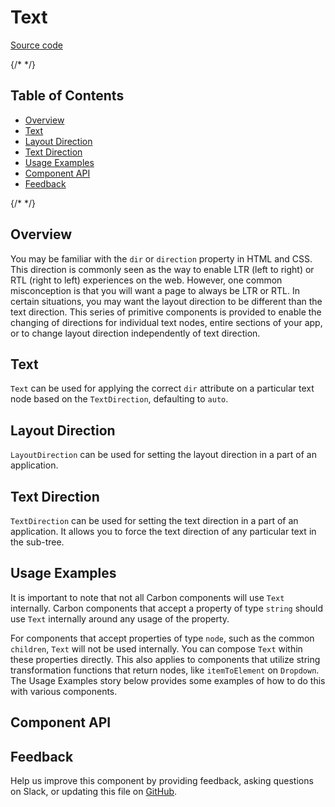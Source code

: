 
<Meta isTemplate />

# Text

[Source code](https://github.com/carbon-design-system/carbon/tree/main/packages/react/src/components/Text)

{/* <!-- START doctoc generated TOC please keep comment here to allow auto update --> <!-- DON'T EDIT THIS SECTION, INSTEAD RE-RUN doctoc TO UPDATE --> */}

## Table of Contents

- [Overview](#overview)
- [Text](#text)
- [Layout Direction](#layout-direction)
- [Text Direction](#text-direction)
- [Usage Examples](#usage-examples)
- [Component API](#component-api)
- [Feedback](#feedback)

{/* <!-- END doctoc generated TOC please keep comment here to allow auto update --> */}

## Overview

You may be familiar with the `dir` or `direction` property in HTML and CSS. This
direction is commonly seen as the way to enable LTR (left to right) or RTL
(right to left) experiences on the web. However, one common misconception is
that you will want a page to always be LTR or RTL. In certain situations, you
may want the layout direction to be different than the text direction. This
series of primitive components is provided to enable the changing of directions
for individual text nodes, entire sections of your app, or to change layout
direction independently of text direction.

## Text

`Text` can be used for applying the correct `dir` attribute on a particular text
node based on the `TextDirection`, defaulting to `auto`.

<Canvas of={TextStories.Default} />

## Layout Direction

`LayoutDirection` can be used for setting the layout direction in a part of an
application.

<Canvas of={TextStories.LayoutAndText} />

## Text Direction

`TextDirection` can be used for setting the text direction in a part of an
application. It allows you to force the text direction of any particular text in
the sub-tree.

<Canvas of={TextStories.SetTextDirection} />

## Usage Examples

It is important to note that not all Carbon components will use `Text`
internally. Carbon components that accept a property of type `string` should use
`Text` internally around any usage of the property.

For components that accept properties of type `node`, such as the common
`children`, `Text` will not be used internally. You can compose `Text` within
these properties directly. This also applies to components that utilize string
transformation functions that return nodes, like `itemToElement` on `Dropdown`.
The Usage Examples story below provides some examples of how to do this with
various components.

<Canvas of={TextStories.UsageExamples} />

## Component API

<ArgTypes />

## Feedback

Help us improve this component by providing feedback, asking questions on Slack,
or updating this file on
[GitHub](https://github.com/carbon-design-system/carbon/edit/main/packages/react/src/components/Text/Text.mdx).
